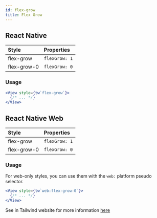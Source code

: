 ```yaml
---
id: flex-grow
title: Flex Grow
---
```


## React Native

| Style       | Properties    |
| :---------- | :------------ |
| flex-grow   | `flexGrow: 1` |
| flex-grow-0 | `flexGrow: 0` |

### Usage

<!-- prettier-ignore-start -->
```jsx
<View style={tw`flex-grow`}>
  {/* ... */}
</View>
```
<!-- prettier-ignore-end -->

## React Native Web

| Style       | Properties    |
| :---------- | :------------ |
| flex-grow   | `flexGrow: 1` |
| flex-grow-0 | `flexGrow: 0` |

### Usage

For web-only styles, you can use them with the `web:` platform pseudo selector.

<!-- prettier-ignore-start -->
```jsx
<View style={tw`web:flex-grow-0`}>
  {/* ... */}
</View>
```
<!-- prettier-ignore-end -->

See in Tailwind website for more information [here](https://tailwindcss.com/docs/flex-grow)
